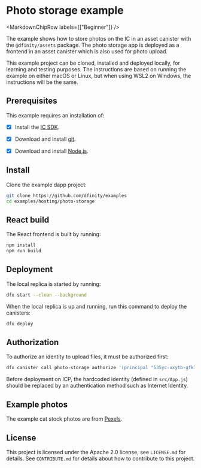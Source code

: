 
# Photo storage example

<MarkdownChipRow labels={["Beginner"]} />

The example shows how to store photos on the IC in an asset canister with the `@dfinity/assets` package. The photo
storage app is deployed as a frontend in an asset canister which is also used for photo upload.

This example project can be cloned, installed and deployed locally, for learning and testing purposes. The instructions
are based on running the example on either macOS or Linux, but when using WSL2 on Windows, the instructions will be the
same.

## Prerequisites

This example requires an installation of:

- [x] Install the [IC SDK](https://internetcomputer.org/docs/current/developer-docs/setup/install/).

- [x] Download and install [git](https://git-scm.com/downloads).

- [x] Download and install [Node.js](https://nodejs.org/en).

## Install

Clone the example dapp project:

```bash
git clone https://github.com/dfinity/examples
cd examples/hosting/photo-storage
```

## React build

The React frontend is built by running:

```bash
npm install
npm run build
```

## Deployment

The local replica is started by running:

```bash
dfx start --clean --background
```

When the local replica is up and running, run this command to deploy the canisters:

```bash
dfx deploy
```

## Authorization

To authorize an identity to upload files, it must be authorized first:

```bash
dfx canister call photo-storage authorize '(principal "535yc-uxytb-gfk7h-tny7p-vjkoe-i4krp-3qmcl-uqfgr-cpgej-yqtjq-rqe")'
```

Before deployment on ICP, the hardcoded identity (defined in `src/App.js`) should be replaced by an authentication
method such as Internet Identity.

## Example photos

The example cat stock photos are from [Pexels](https://www.pexels.com/license/).

## License

This project is licensed under the Apache 2.0 license, see `LICENSE.md` for details. See `CONTRIBUTE.md` for details about
how to contribute to this project. 
